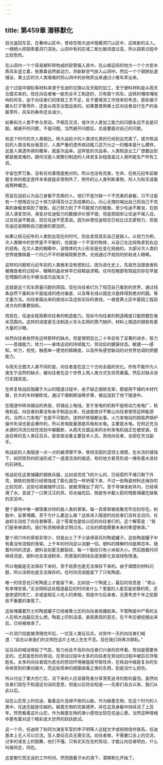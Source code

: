 ```yaml
---
---
---
```

title: 第459章 潜移默化
---



目光返回东亚，在秦岭山区中，曾经在核大战中隐蔽洞穴山区中，迎来新的主人。一柄柄火把探索着洞穴深处。山洞中有的区域二氧化碳浓度过高，所以探索过程中比较危险。

在山洞内一个个简易塑料带构成的软管插入其中，在山坡迎风的地方一个个大型木质风车竖立着，依靠着自然疯动力，将新鲜空气排入山洞中。然后一个个钢铁轨道铺设，黄土区的次人类艰难的将山洞中的杂物弄出来通过小推车弄出来。

这个过程中钢轨等材料来源于任迪的兑换以及天赋的加工，至于塑料材料是从周天合盟买来的。现在向往者唯一能完全手工制造的，只有那个风车。运转的嘎吱嘎吱响的风车，由于向往者们的炼铁工艺不足，处于要增添工作效率的考虑，那些锯子榔头钉子等零件，还是从周天合盟运来的。如果要使用黄土区向往者自行生产的金属零件，风车的寿命还会减少。

如果和次人类不参与劳动，不相互交流，或许次人类加工能力的问题永远不会是问题。被避开的问题，不是问题。当然避开问题后，总是要面对自己的问题。

和这个时代的次人类相比，核大战前夕的人类进化真的已经到达完美了。或许核战前的人类没有丝毫意识，人类严重的遗传病动辄几百万分之一的概率是什么模样，这是人类遗传病的概率，就是次品率。这样低的次品率。人类制造业工厂想要达到都是极其难的。跟何况是人类繁衍制造的人体其复杂程度盖过人类所能生产所有工具。

宇宙包罗万象，没有任何事情是绝对的。所以也没有完美，生命，在核元纪年前碳基生命的稳定遗传本来就是非常例外了，例外的让人类判断事物，将人为和天成看成两种概念。

而且在战前认为自己身躯不完美的人，他们不是欠缺一个不完美的身躯，只不过是有一个想用百分之十努力获得百分之百成果的心。问心无愧的喊出自己将自己不完美的身躯发挥到了极致。自己努力到了不可能努力的极致。至少任迪不敢说，在刚进入演变空间，演变对任迪智力的数据评价很不错，但是原因却让任迪不堪入目。过去任迪不敢说，现在任迪不愿意说。因为纵使任迪现在已经比过去更努力，但是任迪还是期盼自己能做的更加好。

如果让核元纪年的人类到达现在的时代，则会发现其实自己是超人。以视力为例，次人类眼中的世界是不平衡的，也就是一个不变的物体，从自己左边视角拿到右边的视角，在次人类的眼睛中，该物体的大小形状是在变化扭曲的。大部分次人类的世界就像隔着一个凹凸不平的玻璃观察世界。光线通过不规则的折射进入眼睛。

这样的问题核元纪年前的人类根本没有想到过，因为进化史上，先祖充当猎食者和被捕食者的过程中，眼睛的晶状体早已经精益求精。任何在眼部有瑕疵的存在早就在残酷的进化中被当成次品淘汰了。

这就是这个风车质量问题的原因。现在向往者们为了规范自己看到的世界，通过线条自然下垂和水平面组成的绝对垂直，以及等长线以固定点旋转得到绝对的圆。等丈量方法。向往者画出来的直线以及这些实际的直线，一直是黄土区中基因工程前进方向的重要指标。

而现在，任迪全程观察向往者的制造能力。现如今向往者的制造精度只能把握在毫米范围内。这样的进度是无法制造火车头实用的蒸汽锅炉。材料上铸造的钢铁有着大量的沙眼。

纵然向往者依然有这样那样的缺点，但是很明显比二十年前有了显著的进步。智力——思维能力，体力——身体运动的持续能力，劳动后的健康状态。敏捷——感知，听力，视觉，触感单一感觉的精确度，以及所有感觉联动的对世界协调的把握能力。

与周天合盟次人类不同的是，向往者是在这三个方向全面的优化。所有不能作为人类生于自然的缺点，被向往者在这个世界上用人类方式生存而暴露。然后对缺点进行实践改变。

在修复核战前隐藏于大山的隧道过程中，由于缺乏钢铁支架，那就用干燥的木材代替，巨大的木材被砍伐，通过干燥刷桐油等步骤，被运送到了地下隧道中。

在隧道中砖块铺设的夹层，将铺设上电线。至于发电的机制不是核动力发电厂，核电机组，向往者如果没有亲手制造出来，任迪是绝对不敢让向往者使用这种能源的。当然火力发电厂也是不可能的。连转炉炼钢都出事。火力发电站的超临界锅炉操作失误也是会爆炸的。所以发电能量源是风电和水电。主要是水电。在附近充当水源的河流已经在规划中被截断，从周天合盟运来的水利发电机组正在被安装。任迪召唤的亚人类征召兵，是安装设备主要技术人员。其他向往者，全部在充当副手。

核战前的人类隧道一点一点的被清理干净，曾经坚固的混领土墙壁，在水流的侵蚀下，如同受热的奶油形成了一道道流淌的痕迹，有的地方甚至形成一摊有着水波纹的石钟乳。

核战前在这里储藏的钢铁兵器，比如说坦克飞机什么的，已经腐朽不堪只剩下外壳，钢铁的炮管已经锈蚀成了膨化面包一样坍塌下来，不过一些陶瓷材料还保存的比较完好。这些垃圾被缅怀过后，就被清理出了洞穴。至于导弹发射井内，已经填满了水，变成了一口黑汪汪的井。将水抽完后，倒是有半截火箭的残骸埋藏在缺氧的淤泥中。

整个基地中唯一被慎重对待的是人类的骨架。每一具骨架被收集完毕后封存在。树脂中，妥善埋藏。至于为什么要这么做？这些进入隧道的向往者们没有主动问，任迪却主动给了向往者解答，这个答案也是给以后的向往者们的。这个解答是：“我们是来继承的。我们有资格继承文明过去，过去的辉煌需要未来的希望继承。”

整个洞穴中的骨架非常少，但是出土了不少装填骨灰的陶瓷罐子。这些陶瓷罐子中有着没有烧毁的骨架。上千年的时间足以消磨一切。塑料的降解时间是两百年。随着时间的流逝，塑料会初夏无数裂纹，每一个裂纹只有小米般大小。然后随着时间继续流逝，塑料也会变成粉末，而里面的铜线会逐渐膨化变成绿色残渣。

所以电脑是无法保存下来的，至于纸质也是无法保存下来的。由于墙壁的材料问题，所以涂鸦也是无法保存的。在时间流淌能留下了只有陶瓷。

唯一的信息也只有陶瓷上才能留下来，比如说一个陶瓷上，最后的信息是：“青山有幸埋忠骨。”无法得知这处隧道最后的时间发什么？里面的人是否是安静的死，还是绝望的死亡，亦或是相互人吃人的黑暗。但是作为后来者，无需考虑千年之前那些不重要的事情了。

这些埋藏着烈士的陶瓷罐子已经被黄土区的向往者收藏起来。不管陶瓷中尸骨的主人在核大战最后怎么想。陶瓷上印刻话语，直观表现的意志，在千年后被挖掘出来后，已经被继承了。

一片洞穴彻底被清理完毕后，一位亚人类征召兵，对劳作一天的向往者们喊道：“自古以来我们的文明在这片土地上生生不息。现在我们将再次耕耘。”

征召兵的喊话带起了气氛，智力尚且不高的向往者们兴奋的欢呼着。劳动是需要肯定的，尤其是危险的劳动，在劳动过程中太多的向往者在劳动的过程中被巨石夺取姓名，太多的向往者因为恶劣的劳动环境被瘟疫夺取性命，在核战中越是复杂的生命体受到的重创越大，而这些简单的细菌病毒之类的东西，到是没什么损伤。

所以付出了重大伤亡后，活下来的人应该替死者分享至死追寻的胜利喜悦。虽然向往者们现在不知道这句话的意思，但是以后将会知道——先辈们自古以来，我们从此以后。

站在山峦至上的任迪，看着这片连绵不绝的山脉。作为碳基生物，在这个时代的人类中，任迪无疑是优越的。碳基生物的完美境界，并在这具身躯中持续活了上百年。然而看着这片山峦，作为碳基生物的渺小感觉出现在任迪心里。当然这种情绪中更有着对这个精彩庞大世界的跃跃欲试。

这一个月，任迪除了和同为演变军官的李子明等人远程文字或视频信件联系。任迪基本上无人可以交流。亚人类征召兵无需交流。向往者嘛，不需要口舌上的交流，过多的语言上的鼓舞，他们不懂。只有实实在在的劳动，才能让向往者明白，什么叫做同志，同在。

这是繁忙而无话的工作时间。然而随着汗水的滴下，潜移默化开始了。
